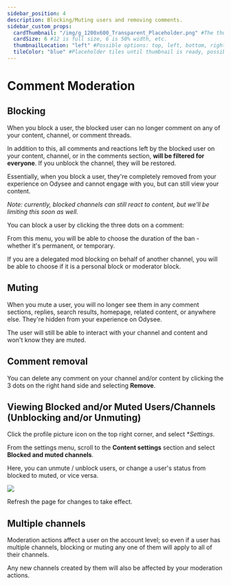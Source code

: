 ---
sidebar_position: 4
description: Blocking/Muting users and removing comments.
sidebar_custom_props:
  cardThumbnail: "/img/g_1200x600_Transparent_Placeholder.png" #The thumbnail on the category card.
  cardSize: 6 #12 is full size, 6 is 50% width, etc.
  thumbnailLocation: "left" #Possible options: top, left, bottom, right, none
  tileColor: "blue" #Placeholder tiles until thumbnail is ready, possible options: blue, cream, darkpurple, lightpurple, mauve, orange, pink, none
---

# Comment Moderation

## Blocking

When you block a user, the blocked user can no longer comment on any of your content, channel, or comment threads.

In addition to this, all comments and reactions left by the blocked user on your content, channel, or in the comments section, **will be filtered for everyone**. If you unblock the channel, they will be restored. 

Essentially, when you block a user, they're completely removed from your experience on Odysee and cannot engage with you, but can still view your content. 

*Note: currently, blocked channels can still react to content, but we'll be limiting this soon as well.*

You can block a user by clicking the three dots on a comment:

From this menu, you will be able to choose the duration of the ban - whether it's permanent, or temporary.

If you are a delegated mod blocking on behalf of another channel, you will be able to choose if it is a personal block or moderator block.

## Muting

When you mute a user, you will no longer see them in any comment sections, replies, search results, homepage, related content, or anywhere else. They're hidden from your experience on Odysee.

The user will still be able to interact with your channel and content and won't know they are muted.

## Comment removal

You can delete any comment on your channel and/or content by clicking the 3 dots on the right hand side and selecting **Remove**.

## Viewing Blocked and/or Muted Users/Channels (Unblocking and/or Unmuting)

Click the profile picture icon on the top right corner, and select **Settings*.

From the settings menu, scroll to the **Content settings** section and select **Blocked and muted channels**.

Here, you can unmute / unblock users, or change a user's status from blocked to muted, or vice versa. 

![](https://spee.ch/c/84040915b6482d00.png)

Refresh the page for changes to take effect.

## Multiple channels

Moderation actions affect a user on the account level; so even if a user has multiple channels, blocking or muting any one of them will apply to all of their channels.

Any new channels created by them will also be affected by your moderation actions.
